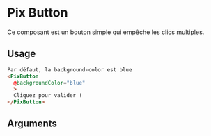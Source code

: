 
<Meta
  title='Basics/Button/Color'
  component='PixButton'
  decorators={[centered]}
  argTypes={stories.argsTypes}
/>

# Pix Button

Ce composant est un bouton simple qui empêche les clics multiples.

<Canvas>
  <Story name="Color" story={stories.colorButtons} height={600} />
</Canvas>

## Usage

```html
Par défaut, la background-color est blue
<PixButton
  @backgroundColor="blue"
  >
  Cliquez pour valider !
</PixButton>
```

## Arguments

<ArgsTable story="Color" />
